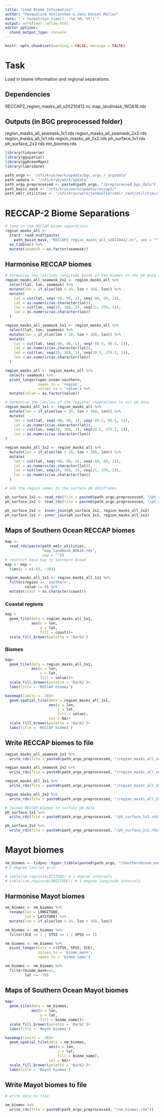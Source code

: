 ```yaml
---
title: "Load Biome Information"
author: "Pasqualina Vonlanthen & Jens Daniel Müller"
date: "`r format(Sys.time(), '%d %B, %Y')`"
output: workflowr::wflow_html
editor_options:
  chunk_output_type: console
---
```



```r

knitr::opts_chunk$set(warning = FALSE, message = FALSE)

```

# Task 

Load in biome information and regional separations.

Dependencies
------------
RECCAP2_region_masks_all_v20210412.nc
map_landmask_WOA18.rds

Outputs (in BGC preprocessed folder)
-------

region_masks_all_seamask_1x1.rds
region_masks_all_seamask_2x2.rds
region_masks_all_1x1.rds
region_masks_all_2x2.rds
ph_surface_1x1.rds
ph_surface_2x2.rds
nm_biomes.rds

```r

library(tidyverse)
library(ggspatial)
library(ggOceanMaps)
library(lubridate)

```


```r

path_argo <- '/nfs/kryo/work/updata/bgc_argo_r_argodata'
path_updata <- '/nfs/kryo/work/updata'
path_argo_preprocessed <- paste0(path_argo, "/preprocessed_bgc_data")
path_basin_mask <- "/nfs/kryo/work/updata/reccap2/"
path_emlr_utilities <- "/nfs/kryo/work/jenmueller/emlr_cant/utilities/files/"
```

# RECCAP-2 Biome Separations 

```r
# load in the RECCAP biome separations 
region_masks_all <-
  stars::read_ncdf(paste(
    path_basin_mask, "RECCAP2_region_masks_all_v20210412.nc", sep = "")) %>%
  as_tibble() %>% 
  mutate(seamask = as.factor(seamask))
```

## Harmonise RECCAP biomes

```r

# harmonise the latitude longitude bands of the biomes to the pH data (2x2 grid)
region_masks_all_seamask_2x2 <- region_masks_all %>% 
  select(lat, lon, seamask) %>% 
  mutate(lon = if_else(lon < 20, lon + 360, lon)) %>% 
  mutate(
    lat = cut(lat, seq(-90, 90, 2), seq(-89, 89, 2)),
    lat = as.numeric(as.character(lat)),
    lon = cut(lon, seq(20, 380, 2), seq(21, 379, 2)),
    lon = as.numeric(as.character(lon))
  )

region_masks_all_seamask_1x1 <- region_masks_all %>% 
  select(lat, lon, seamask) %>% 
  mutate(lon = if_else(lon < 20, lon + 360, lon)) %>% 
  mutate(
    lat = cut(lat, seq(-90, 90, 1), seq(-89.5, 89.5, 1)),
    lat = as.numeric(as.character(lat)),
    lon = cut(lon, seq(20, 380, 1), seq(20.5, 379.5, 1)),
    lon = as.numeric(as.character(lon))
  )

region_masks_all <- region_masks_all %>% 
  select(-seamask) %>% 
  pivot_longer(open_ocean:southern, 
               names_to = 'region',
               values_to = 'value') %>% 
  mutate(value = as.factor(value))

# harmonise the lat/lon of the regional separations to our pH data 
region_masks_all_1x1 <- region_masks_all %>% 
  mutate(lon = if_else(lon < 20, lon + 360, lon)) %>% 
  mutate(
    lat = cut(lat, seq(-90, 90, 1), seq(-89.5, 89.5, 1)), 
    lat = as.numeric(as.character(lat)),
    lon = cut(lon, seq(20, 380, 1), seq(20.5, 379.5, 1)), 
    lon = as.numeric(as.character(lon))
)

region_masks_all_2x2 <- region_masks_all %>% 
  mutate(lon = if_else(lon < 20, lon + 360, lon)) %>% 
  mutate(
    lat = cut(lat, seq(-90, 90, 2), seq(-89, 89, 2)),
    lat = as.numeric(as.character(lat)),
    lon = cut(lon, seq(20, 380, 2), seq(21, 379, 2)),
    lon = as.numeric(as.character(lon))
  )

# add the region names to the surface pH dataframes

ph_surface_1x1 <- read_rds(file = paste0(path_argo_preprocessed, "/ph_surface_1x1.rds"))
ph_surface_2x2 <- read_rds(file = paste0(path_argo_preprocessed, "/ph_surface_2x2.rds"))

ph_surface_2x2 <- inner_join(ph_surface_2x2, region_masks_all_2x2)
ph_surface_1x1 <- inner_join(ph_surface_1x1, region_masks_all_1x1)
```

## Maps of Southern Ocean RECCAP biomes 

```r

map <-
  read_rds(paste(path_emlr_utilities,
                 "map_landmask_WOA18.rds",
                 sep = ""))
# restrict base map to Southern Ocean
map <- map +
  lims(y = c(-85, -30))

region_masks_all_1x1 <- region_masks_all_1x1 %>%
  filter(region == 'southern',
         value != 0) %>%
  mutate(coast = as.character(coast))

```

### Coastal regions 
```r

map +
  geom_tile(data = region_masks_all_1x1,
            aes(x = lon,
                y = lat,
                fill = coast))+
  scale_fill_brewer(palette = 'Dark2')

```

### Biomes 
```r

map+
  geom_tile(data = region_masks_all_1x1,
            aes(x = lon,
                y = lat,
                fill = value))+
  scale_fill_brewer(palette = 'Dark2')+
  labs(title = 'RECCAP biomes')

```

```r

basemap(limits = -30)+
  geom_spatial_tile(data = region_masks_all_1x1,
                    aes(x = lon,
                        y = lat,
                        fill = value),
                    col = NA)+
  scale_fill_brewer(palette = 'Dark2')+
  labs(title = 'RECCAP biomes')

```


## Write RECCAP biomes to file
```r

region_masks_all_seamask_1x1 %>% 
  write_rds(file = paste0(path_argo_preprocessed, "/region_masks_all_seamask_1x1.rds"))

region_masks_all_seamask_2x2 %>% 
  write_rds(file = paste0(path_argo_preprocessed, "/region_masks_all_seamask_2x2.rds"))

region_masks_all_1x1 %>% 
  write_rds(file = paste0(path_argo_preprocessed, "/region_masks_all_1x1.rds"))

region_masks_all_2x2 %>% 
  write_rds(file = paste0(path_argo_preprocessed, "/region_masks_all_2x2.rds"))

# joined RECCAP-biomes to surface pH data 
ph_surface_1x1 %>% 
  write_rds(file = paste0(path_argo_preprocessed, "/ph_surface_1x1.rds"))

ph_surface_2x2 %>% 
  write_rds(file = paste0(path_argo_preprocessed, "/ph_surface_2x2.rds"))

```

# Mayot biomes 

```r

nm_biomes <- tidync::hyper_tibble(paste0(path_argo, "/SouthernOcean_mask_NM.nc"))
# 1 degree lon/lat grid

# table(nm_regions$LATITUDE) # 1 degree intervals
# table((nm_regions$LONGITUDE)) # 1 degree longitude intervals
```

## Harmonise Mayot biomes
```r
nm_biomes <- nm_biomes %>% 
  rename(lon = LONGITUDE,
         lat = LATITUDE) %>% 
  mutate(lon = if_else(lon < 20, lon + 360, lon))

nm_biomes <- nm_biomes %>% 
  filter(ICE == 1 | STSS == 1 | SPSS == 1)

nm_biomes <- nm_biomes %>% 
  pivot_longer(cols = c(STSS, SPSS, ICE),
               values_to = 'biome_mask',
               names_to = 'biome_name')

nm_biomes <- nm_biomes %>% 
  filter(biome_mask==1,
         lat <= -30)
```

## Maps of Southern Ocean Mayot biomes

```r
map+
  geom_tile(data = nm_biomes,
            aes(x = lon,
                y = lat,
                fill = biome_name))+
  scale_fill_brewer(palette = 'Dark2')+
  labs(title = 'Mayot biomes')
```

```r

basemap(limits = -30)+
  geom_spatial_tile(data = nm_biomes,
                    aes(x = lon, 
                        y = lat, 
                        fill = biome_name),
                    col = NA)+
  scale_fill_brewer(palette = 'Dark2')+
  labs(title = 'Mayot biomes')

```


## Write Mayot biomes to file
```r
# write data to file 

nm_biomes %>% 
  write_rds(file = paste0(path_argo_preprocessed, "/nm_biomes.rds"))
```


